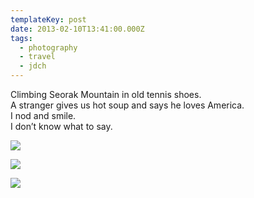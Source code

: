 ```yaml
---
templateKey: post
date: 2013-02-10T13:41:00.000Z
tags:
  - photography
  - travel
  - jdch
---
```

Climbing Seorak Mountain in old tennis shoes.<br/>
A stranger gives us hot soup and says he loves America.<br/>
I nod and smile.<br/>
I don’t know what to say.

![](../../assets/photos/20130210-IMG_6121.jpg)

![](../../assets/photos/20130210-IMG_6151.jpg)

![](../../assets/photos/20130210-IMG_6265.jpg)
